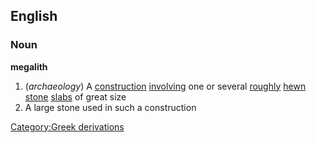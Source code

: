 ==English==
===Noun===
{{wikipedia}}
'''megalith'''
#(''archaeology'') A [[construction]] [[involving]] one or several [[roughly]] [[hewn]] [[stone]] [[slabs]] of great size
#A large stone used in such a construction
[[Category:Greek derivations]]
